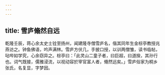 ```yaml
---
---
---
```

title: 雪庐翛然自远
---



乾隆壬辰，蒋心余太史士铨至扬州，闻建隆寺僧雪庐名，偕其同年生金棕亭教授兆燕访之。钟鱼佛语，吟声满林。雪庐方伏几，手披口授，以训两僧雏，读书临帖，呫哔如学究，心余窃异之。棕亭曰：「此灵山二童子者，曰巨超，曰道揆，其孙行也。词气既接，儒雅浸流，以视动容於宰官富人者，翛然远矣。」雪庐俗家为桐乡张氏，名复显，字梦因。
